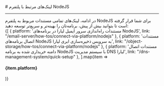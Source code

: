 

<Layout>
<Head>
<title>مستندات لینک‌های مرتبط با NodeJS - لیارا</title>
</Head>
# لینک‌های مرتبط با پلتفرم NodeJS 
<hr className="mb-2" />
در ادامه، لینک‌های تمامی مستندات مربوط به پلتفرم NodeJS برای شما قرار گرفته است تا بتوانید بیش از پیش، برنامه‌تان را بهینه‌تر و سریع‌تر توسعه دهید:
<div className='h-2' />
<div className="grid md:grid-cols-1 gap-4">
            {[
    { platform: 'مستندات راه‌اندازی سرور ایمیل لیارا در برنامه‌های NodeJS', link: "/email-server/how-tos/connect-via-platform/nodejs" },
    { platform: 'مستندات اتصال برنامه‌های NodeJS به سرویس ذخیره‌سازی ابری لیارا', link: "/object-storage/how-tos/connect-via-platform/nodejs" },
    { platform: 'مستندات اتصال دامنه خریداری شده به برنامه NodeJS با سیستم مدیریت DNS لیارا', link: "/dns-management-system/quick-setup" },
  ].map(item =>
    <Link href={item.link}>
    <Card className="flex cursor-pointer w-full items-center justify-between">
        <div className="flex items-center gap-3">
        <h4>
            {item.platform}
        </h4>
        </div>
        <GoArrowLeft className="ml-1" />
    </Card>
    </Link>
            )}
          </div>
<NextPage next="../related-links" />
</Layout>